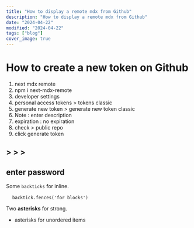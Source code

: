 ```yaml
---
title: "How to display a remote mdx from Github"
description: "How to display a remote mdx from Github"
date: "2024-04-22"
modified: "2024-04-22"
tags: ["blog"]
cover_image: true
---
```


# How to create a new token on Github

<ol>
  <li>next mdx remote</li>
  <li>npm i next-mdx-remote</li>
  <li>developer settings</li>
  <li>personal access tokens > tokens classic</li>
  <li>generate new token > generate new token classic</li>
  <li>Note : enter description</li>
  <li>expiration : no expiration</li>
  <li>check > public repo</li>
  <li>click generate token</li>
</ol>

## > > >

##

## enter password

<p>
  Some <code>backticks</code> for inline.
</p>
<pre>
  <code className="language-javascript">backtick.fences('for blocks')</code>
</pre>

<p>
  Two <strong>asterisks</strong> for strong.
</p>
<ul>
  <li>asterisks for unordered items</li>
</ul>
